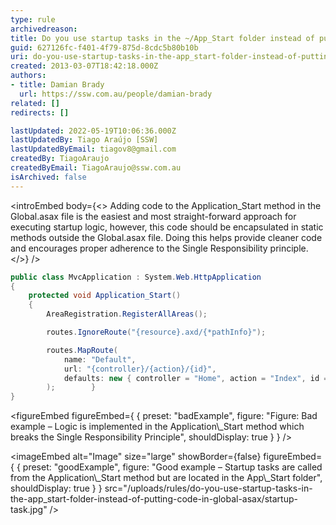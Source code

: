 ```yaml
---
type: rule
archivedreason:
title: Do you use startup tasks in the ~/App_Start folder instead of putting code in Global.asax?
guid: 627126fc-f401-4f79-875d-8cdc5b80b10b
uri: do-you-use-startup-tasks-in-the-app_start-folder-instead-of-putting-code-in-global-asax
created: 2013-03-07T18:42:18.000Z
authors:
- title: Damian Brady
  url: https://ssw.com.au/people/damian-brady
related: []
redirects: []

lastUpdated: 2022-05-19T10:06:36.000Z
lastUpdatedBy: Tiago Araújo [SSW]
lastUpdatedByEmail: tiagov8@gmail.com
createdBy: TiagoAraujo
createdByEmail: TiagoAraujo@ssw.com.au
isArchived: false
---
```


<introEmbed
  body={<>
Adding code to the Application\_Start method in the Global.asax file is the easiest and most straight-forward approach for executing startup logic, however, this code should be encapsulated in static methods outside the Global.asax file. Doing this helps provide cleaner code and encourages proper adherence to the Single Responsibility principle.
  </>}
/>
``` cs
public class MvcApplication : System.Web.HttpApplication
{
    protected void Application_Start()
    {
        AreaRegistration.RegisterAllAreas();

        routes.IgnoreRoute("{resource}.axd/{*pathInfo}");

        routes.MapRoute(
            name: "Default",
            url: "{controller}/{action}/{id}",
            defaults: new { controller = "Home", action = "Index", id = UrlParameter.Optional }
        );        }
}
```
<figureEmbed figureEmbed={ {
  preset: "badExample",
  figure: "Figure: Bad example – Logic is implemented in the Application\\_Start method which breaks the Single Responsibility Principle",
  shouldDisplay: true
} } />


<imageEmbed
  alt="Image"
  size="large"
  showBorder={false}
  figureEmbed={ {
    preset: "goodExample",
    figure: "Good example – Startup tasks are called from the Application\\_Start method but are located in the App\\_Start folder",
    shouldDisplay: true
  } }
  src="/uploads/rules/do-you-use-startup-tasks-in-the-app_start-folder-instead-of-putting-code-in-global-asax/startup-task.jpg"
/>
